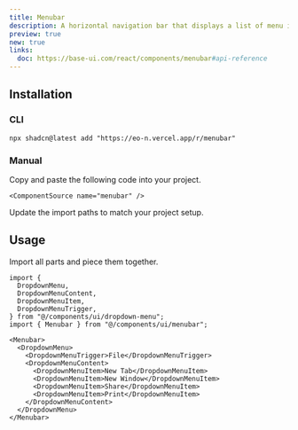 ```yaml
---
title: Menubar
description: A horizontal navigation bar that displays a list of menu items and dropdown menus.
preview: true
new: true
links:
  doc: https://base-ui.com/react/components/menubar#api-reference
---
```


<ComponentTabs name="menubar-demo" />

## Installation

### CLI

```package-install
npx shadcn@latest add "https://eo-n.vercel.app/r/menubar"
```

### Manual

<Steps>

  <Step>
    Copy and paste the following code into your project.

    <ComponentSource name="menubar" />

  </Step>
  
  <Step>Update the import paths to match your project setup.</Step>

</Steps>

## Usage

Import all parts and piece them together.

```tsx
import {
  DropdownMenu,
  DropdownMenuContent,
  DropdownMenuItem,
  DropdownMenuTrigger,
} from "@/components/ui/dropdown-menu";
import { Menubar } from "@/components/ui/menubar";
```

```tsx
<Menubar>
  <DropdownMenu>
    <DropdownMenuTrigger>File</DropdownMenuTrigger>
    <DropdownMenuContent>
      <DropdownMenuItem>New Tab</DropdownMenuItem>
      <DropdownMenuItem>New Window</DropdownMenuItem>
      <DropdownMenuItem>Share</DropdownMenuItem>
      <DropdownMenuItem>Print</DropdownMenuItem>
    </DropdownMenuContent>
  </DropdownMenu>
</Menubar>
```
